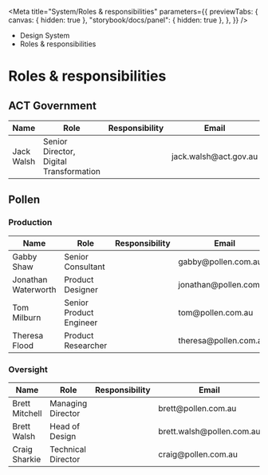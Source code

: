 
<Meta
	title="System/Roles & responsibilities"
	parameters={{
		previewTabs: {
			canvas: { hidden: true },
			"storybook/docs/panel": { hidden: true },
		},
	}}
/>

<div className="act-docs-container">
	<Masthead />
	<main className="act-body">
		<div className="act-flex act-flex-light-purple">
			<div className="act-flex__container act-flex__container-padding-trim">
				<div className="act-flex__grid">
					<div className="act-flex__row">
						<div className="act-col__cw-12">
							<div className="act-box">
								<div className="act-breadcrumbs">
									<ul className="act-breadcrumbs__container">
										<li className="act-breadcrumbs__crumb act-h6">
											<LinkTo className="act-breadcrumbs__crumb__link" kind="system-introduction--page">
												Design System <i className="fa-solid fa-angle-right"></i>
											</LinkTo>
										</li>
										<li className="act-breadcrumbs__crumb act-h6">
											<LinkTo className="act-breadcrumbs__crumb__link" kind="system-roles-responsibilities--page">
												Roles & responsibilities <i className="fa-solid fa-angle-right"></i>
											</LinkTo>
										</li>
									</ul>
								</div>
								<h1>Roles & responsibilities</h1>
							</div>
						</div>
					</div>
				</div>
			</div>
		</div>
		<div className="act-flex">
			<div className="act-flex__container">
				<div className="act-flex__grid">
					<div className="act-flex__row">
						<div className="act-col__cw-12">
							<div className="act-box">
								<h2>ACT Government</h2>
								<div className="act-table-container">
									<table>
										<thead>
											<tr>
												<th>Name</th>
												<th>Role</th>
												<th>Responsibility</th>
												<th>Email</th>
											</tr>
										</thead>
										<tbody>
											<tr>
												<td>Jack Walsh</td>
												<td>Senior Director, Digital Transformation</td>
												<td>&nbsp;</td>
												<td>jack.walsh@act.gov.au</td>
											</tr>
										</tbody>
									</table>
								</div>
							</div>
						</div>
					</div>
					<div className="act-flex__row">
						<div className="act-col__cw-12">
							<div className="act-box">
								<h2>Pollen</h2>
								<h3>Production</h3>
								<div className="act-table-container">
									<table>
										<thead>
											<tr>
												<th>Name</th>
												<th>Role</th>
												<th>Responsibility</th>
												<th>Email</th>
											</tr>
										</thead>
										<tbody>
											<tr>
												<td>Gabby Shaw</td>
												<td>Senior Consultant</td>
												<td></td>
												<td>gabby@pollen.com.au</td>
											</tr>
											<tr>
												<td>Jonathan Waterworth</td>
												<td>Product Designer</td>
												<td></td>
												<td>jonathan@pollen.com.au</td>
											</tr>
											<tr>
												<td>Tom Milburn</td>
												<td>Senior Product Engineer</td>
												<td></td>
												<td>tom@pollen.com.au</td>
											</tr>
											<tr>
												<td>Theresa Flood</td>
												<td>Product Researcher</td>
												<td></td>
												<td>theresa@pollen.com.au</td>
											</tr>
										</tbody>
									</table>
								</div>
								<h3>Oversight</h3>
								<div className="act-table-container">
									<table>
										<thead>
											<tr>
												<th>Name</th>
												<th>Role</th>
												<th>Responsibility</th>
												<th>Email</th>
											</tr>
										</thead>
										<tbody>
											<tr>
												<td>Brett Mitchell</td>
												<td>Managing Director</td>
												<td></td>
												<td>brett@pollen.com.au</td>
											</tr>
											<tr>
												<td>Brett Walsh</td>
												<td>Head of Design</td>
												<td></td>
												<td>brett.walsh@pollen.com.au</td>
											</tr>
											<tr>
												<td>Craig Sharkie</td>
												<td>Technical Director</td>
												<td></td>
												<td>craig@pollen.com.au</td>
											</tr>
										</tbody>
									</table>
								</div>
							</div>
						</div>
					</div>
				</div>
			</div>
		</div>
	</main>
	<footer className="act-footer">
		<AoC />
		<Footer />
	</footer>
</div>
